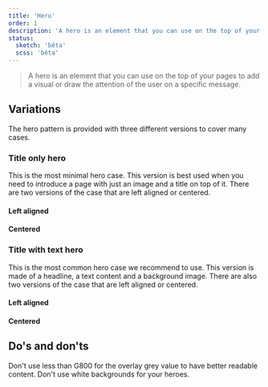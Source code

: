 ```yaml
---
title: 'Hero'
order: 1
description: 'A hero is an element that you can use on the top of your pages to add a visual or draw the attention of the user on a specific message.'
status:
  sketch: 'bêta'
  scss: 'bêta'
---
```


> A hero is an element that you can use on the top of your pages to add a visual or draw the attention of the user on a specific message.

## Variations

The hero pattern is provided with three different versions to cover many cases.

### Title only hero

This is the most minimal hero case. This version is best used when you need to introduce a page with just an image and a title on top of it. There are two versions of the case that are left aligned or centered.

#### Left aligned

<Preview path="basic" nude/>

#### Centered

<Preview path="centered" nude/>

### Title with text hero

This is the most common hero case we recommend to use. This version is made of a headline, a text content and a background image. There are also two versions of the case that are left aligned or centered.

#### Left aligned

<Preview path="titleContent" nude/>

#### Centered



<!-- ### Title with text and boxed content

In specific cases, you need to take some content apart of the overall page layout, to put a feature forward, for example. That is why we provide a hero version with a boxed content either centered under the text content or aligned to the right.

<Preview path="box" nude/>

<Highlight theme="warning" title="Be aware">

Please note that a hero must not be based on the image but on the text content.

</Highlight> -->

## Do's and don'ts

<HintItem dont>
  Don't use less than G800 for the overlay grey value to have better readable content.
</HintItem>
<HintItem dont>
  Don't use white backgrounds for your heroes.
</HintItem>
